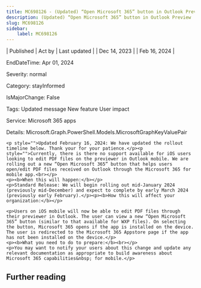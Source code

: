 ```yaml
---
title: MC698126 - (Updated) “Open Microsoft 365” button in Outlook Preview
description: (Updated) “Open Microsoft 365” button in Outlook Preview
slug: MC698126
sidebar:
    label: MC698126
---
```



| Published | Act by | Last updated |
| Dec 14, 2023 |  | Feb 16, 2024 |

EndDateTime: Apr 01, 2024

Severity: normal

Category: stayInformed

IsMajorChange: False

Tags: Updated message New feature User impact

Service: Microsoft 365 apps

Details: Microsoft.Graph.PowerShell.Models.MicrosoftGraphKeyValuePair

```
<p style="">Updated February 16, 2024: We have updated the rollout timeline below. Thank your for your patience.</p><p style="">Currently, there is there no support available for iOS users looking to edit PDF files on the previewer in Outlook mobile. We are rolling out a new “Open Microsoft 365” button that helps users open/edit PDF files received on Outlook through the Microsoft 365 for mobile app.<br></p>
<p><b>When this will happen:</b></p>
<p>Standard Release: We will begin rolling out mid-January 2024 (previously mid-December) and expect to complete by early March 2024 (previously early February).</p><p><b>How this will affect your organization:</b></p>

<p>Users on iOS mobile will now be able to edit PDF files through their previewer in Outlook. The user can view a new “Open Microsoft 365” button (similar to that available for WXP files). On selecting the button, Microsoft 365 opens if the app is installed on the device. The user is redirected to the Microsoft 365 Appstore page if the app has not been installed on the device.</p>
<p><b>What you need to do to prepare:</b><br></p>
<p>You may want to notify your users about this change and update any relevant documentation as appropriate to build awareness about Microsoft 365 capabilities&nbsp; for mobile.</p>
```

## Further reading
